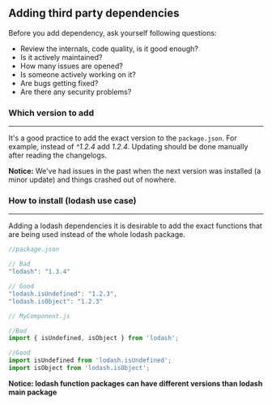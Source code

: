 
<Meta title="Community/Guidelines/Third party dependencies" />

## Adding third party dependencies

Before you add dependency, ask yourself following questions:

- Review the internals, code quality, is it good enough?
- Is it actively maintained?
- How many issues are opened?
- Is someone actively working on it?
- Are bugs getting fixed?
- Are there any security problems?

### Which version to add

<hr />

It's a good practice to add the exact version to the `package.json`.
For example, instead of _^1.2.4_ add _1.2.4_. Updating should be done manually after reading the changelogs.

**Notice:**
We've had issues in the past when the next version was installed (a minor update) and things crashed out of nowhere.

### How to install (lodash use case)

<hr />

Adding a lodash dependencies it is desirable to add the exact functions that are being used instead of the whole lodash package.

```js
//package.json

// Bad
"lodash": "1.3.4"

// Good
"lodash.isUndefined": "1.2.3",
"lodash.isObject": "1.2.3"
```

```js
// MyComponent.js

//Bad
import { isUndefined, isObject } from 'lodash';

//Good
import isUndefined from 'lodash.isUndefined';
import isObject from 'lodash.isObject';
```

**Notice: lodash function packages can have different versions than lodash main package**
